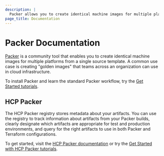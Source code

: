 ```yaml
---
description: |
  Packer allows you to create identical machine images for multiple platforms from a single source template.
page_title: Documentation
---
```


# Packer Documentation

[Packer](https://www.packer.io/) is a community tool that enables you to create identical machine images for multiple platforms from a single source template. A common use case is creating "golden images" that teams across an organization can use in cloud infrastructure.

To install Packer and learn the standard Packer workflow, try the [Get Started tutorials](/packer/tutorials).

## HCP Packer

The HCP Packer registry stores metadata about your artifacts. You can use the registry to track information about
artifacts from your Packer builds, clearly designate which artifacts are appropriate for test and production
environments, and query for the right artifacts to use in both Packer and Terraform configurations.

To get started, visit the [HCP Packer documentation](/hcp/docs/packer) or try the [Get Started with HCP Packer tutorials](/packer/tutorials/hcp-get-started).
